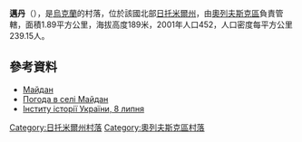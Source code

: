 {{coord|51|4|42|N|27|24|19|E|scale:30000|display=title}}

'''邁丹'''（{{lang-uk|Майдан}}），是[[烏克蘭|烏克蘭]]的村落，位於該國北部[[日托米爾州|日托米爾州]]，由[[奧列夫斯克區|奧列夫斯克區]]負責管轄，面積1.89平方公里，海拔高度189米，2001年人口452，人口密度每平方公里239.15人。

==參考資料== 
* [http://w1.c1.rada.gov.ua/pls/z7502/A005?rdat1=10.11.2011&rf7571=10368 Майдан]{{dead link|date=2018年4月 |bot=InternetArchiveBot |fix-attempted=yes }}
* [http://weather.in.ua/ua/zhitomirskaja/14310 Погода в селі Майдан]
* [http://www.history.org.ua/?hrono Інститу історії України, 8 липня]

{{DEFAULTSORT:Майдан}}
[[Category:日托米爾州村落|Category:日托米爾州村落]]
[[Category:奧列夫斯克區村落|Category:奧列夫斯克區村落]]


{{Zhytomyr-geo-stub}}